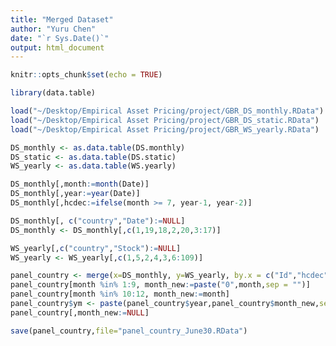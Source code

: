 ```yaml
---
title: "Merged Dataset"
author: "Yuru Chen"
date: "`r Sys.Date()`"
output: html_document
---
```


```r
knitr::opts_chunk$set(echo = TRUE)
```

```r
library(data.table)
```


```r
load("~/Desktop/Empirical Asset Pricing/project/GBR_DS_monthly.RData")
load("~/Desktop/Empirical Asset Pricing/project/GBR_DS_static.RData")
load("~/Desktop/Empirical Asset Pricing/project/GBR_WS_yearly.RData")

DS_monthly <- as.data.table(DS.monthly)
DS_static <- as.data.table(DS.static)
WS_yearly <- as.data.table(WS.yearly)
```

```r
DS_monthly[,month:=month(Date)]
DS_monthly[,year:=year(Date)]
DS_monthly[,hcdec:=ifelse(month >= 7, year-1, year-2)]

DS_monthly[, c("country","Date"):=NULL]
DS_monthly <- DS_monthly[,c(1,19,18,2,20,3:17)]
```


```r
WS_yearly[,c("country","Stock"):=NULL]
WS_yearly <- WS_yearly[,c(1,5,2,4,3,6:109)]
```


```r
panel_country <- merge(x=DS_monthly, y=WS_yearly, by.x = c("Id","hcdec"), by.y = c("Id","Year"), all= 1)
panel_country[month %in% 1:9, month_new:=paste("0",month,sep = "")] 
panel_country[month %in% 10:12, month_new:=month] 
panel_country$ym <- paste(panel_country$year,panel_country$month_new,sep = ".")
panel_country[,month_new:=NULL]
```




```r
save(panel_country,file="panel_country_June30.RData")
```


